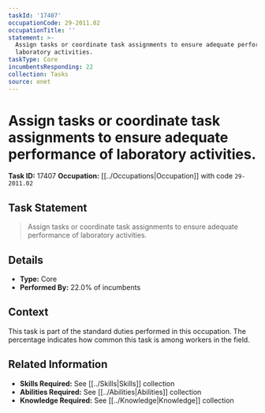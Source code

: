 ```yaml
---
taskId: '17407'
occupationCode: 29-2011.02
occupationTitle: ''
statement: >-
  Assign tasks or coordinate task assignments to ensure adequate performance of
  laboratory activities.
taskType: Core
incumbentsResponding: 22
collection: Tasks
source: onet
---
```

# Assign tasks or coordinate task assignments to ensure adequate performance of laboratory activities.

**Task ID:** 17407
**Occupation:** [[../Occupations|Occupation]] with code `29-2011.02`

## Task Statement

> Assign tasks or coordinate task assignments to ensure adequate performance of laboratory activities.

## Details

- **Type:** Core
- **Performed By:** 22.0% of incumbents

## Context

This task is part of the standard duties performed in this occupation. The percentage indicates how common this task is among workers in the field.

## Related Information

- **Skills Required:** See [[../Skills|Skills]] collection
- **Abilities Required:** See [[../Abilities|Abilities]] collection
- **Knowledge Required:** See [[../Knowledge|Knowledge]] collection
